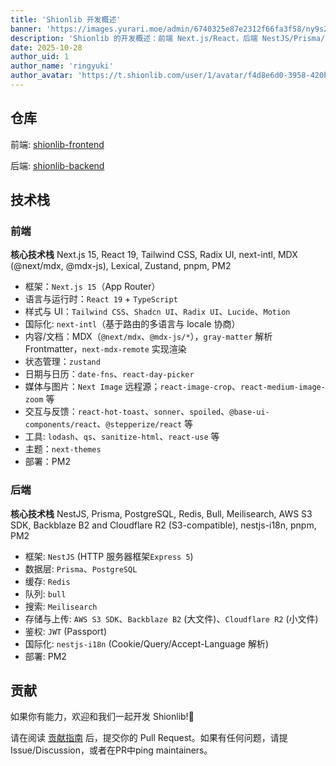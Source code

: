 ```yaml
---
title: 'Shionlib 开发概述'
banner: 'https://images.yurari.moe/admin/6740325e87e2312f66fa3f58/ny9s2fu6_2.webp'
description: 'Shionlib 的开发概述：前端 Next.js/React，后端 NestJS/Prisma/PostgreSQL，配合 Redis 队列、Meilisearch 搜索、S3 兼容存储与 i18n；开源协作，欢迎贡献。'
date: 2025-10-28
author_uid: 1
author_name: 'ringyuki'
author_avatar: 'https://t.shionlib.com/user/1/avatar/f4d8e6d0-3958-420b-bb86-b2c77be60c33.webp'
---
```


## 仓库

前端: [shionlib-frontend](https://github.com/Ringyuki/shionlib-frontend)

后端: [shionlib-backend](https://github.com/Ringyuki/shionlib-backend)

## 技术栈

### 前端

**核心技术栈** Next.js 15, React 19, Tailwind CSS, Radix UI, next-intl, MDX (@next/mdx, @mdx-js), Lexical, Zustand, pnpm, PM2

- 框架：`Next.js 15`（App Router）
- 语言与运行时：`React 19` + `TypeScript`
- 样式与 UI：`Tailwind CSS`、`Shadcn UI`、`Radix UI`、`Lucide`、`Motion`
- 国际化: `next-intl`（基于路由的多语言与 locale 协商）
- 内容/文档：MDX（`@next/mdx`、`@mdx-js/*`），`gray-matter` 解析 Frontmatter，`next-mdx-remote` 实现渲染
- 状态管理：`zustand`
- 日期与日历：`date-fns`、`react-day-picker`
- 媒体与图片：`Next Image` 远程源；`react-image-crop`、`react-medium-image-zoom` 等
- 交互与反馈：`react-hot-toast`、`sonner`、`spoiled`、`@base-ui-components/react`、`@stepperize/react` 等
- 工具: `lodash`、`qs`、`sanitize-html`、`react-use` 等
- 主题：`next-themes`
- 部署：PM2

### 后端

**核心技术栈** NestJS, Prisma, PostgreSQL, Redis, Bull, Meilisearch, AWS S3 SDK, Backblaze B2 and Cloudflare R2 (S3-compatible), nestjs-i18n, pnpm, PM2

- 框架: `NestJS` (HTTP 服务器框架`Express 5`)
- 数据层: `Prisma`、`PostgreSQL`
- 缓存: `Redis`
- 队列: `bull`
- 搜索: `Meilisearch`
- 存储与上传: `AWS S3 SDK`、`Backblaze B2` (大文件)、`Cloudflare R2` (小文件)
- 鉴权: `JWT` (Passport)
- 国际化: `nestjs-i18n` (Cookie/Query/Accept-Language 解析)
- 部署: PM2

## 贡献

如果你有能力，欢迎和我们一起开发 Shionlib!👏

请在阅读 [贡献指南](https://github.com/Ringyuki/shionlib-backend/blob/main/CONTRIBUTING.md) 后，提交你的 Pull Request。如果有任何问题，请提Issue/Discussion，或者在PR中ping maintainers。
